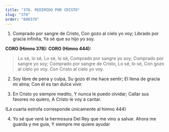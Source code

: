 ```yaml
---
title: "378. REDIMIDO POR CRISTO"
slug: "378"
order: "000378"
---
```

1. Comprado por sangre de Cristo, Con gozo al cielo yo voy; Librado por gracia infinita,
Ya sé que su hijo yo soy.

**CORO  (Himno 378):	CORO	(Himno 444):**

> Lo sé, lo sé,	Lo sé, lo sé,
Comprado por sangre yo soy; Comprado por sangre yo soy; Comprado por sangre de Cristo, Lo sé, lo sé,
Con gozo al cielo yo voy.	Con Cristo al cielo yo voy.

2. Soy libre de pena y culpa, Su gozo él me hace sentir; El llena de gracia mi alma; Con él es tan dulce vivir.

3. En Cristo yo siempre medito, Y nunca le puedo olvidar; Callar sus favores no quiero, A Cristo le voy a cantar.

(La cuarta estrofa corresponde únicamente al himno 444)

4. Yo sé que veré la hermosura Del Rey que me vino a salvar. Ahora me guarda y me guía,
Y siempre me quiere ayudar